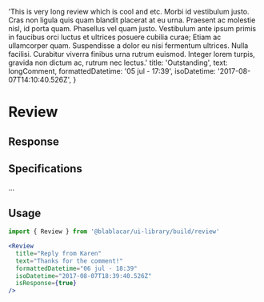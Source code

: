 

  'This is very long review which is cool and etc. Morbi id vestibulum justo. Cras non ligula quis quam blandit placerat at eu urna. Praesent ac molestie nisl, id porta quam. Phasellus vel quam justo. Vestibulum ante ipsum primis in faucibus orci luctus et ultrices posuere cubilia curae; Etiam ac ullamcorper quam. Suspendisse a dolor eu nisi fermentum ultrices. Nulla facilisi. Curabitur viverra finibus urna rutrum euismod. Integer lorem turpis, gravida non dictum ac, rutrum nec lectus.'
  title: 'Outstanding',
  text: longComment,
  formattedDatetime: '05 jul - 17:39',
  isoDatetime: '2017-08-07T14:10:40.526Z',
}

<Meta title="Widgets|Review" />

# Review

<Preview>
  <Story name="Default">
    <Review {...reviewProps} />
  </Story>
</Preview>

## Response

<Preview>
  <Story name="withResponse">
    <Review
      title="Reply from Karen"
      text="Thanks for the comment!"
      formattedDatetime="06 jul - 18:39"
      isoDatetime="2017-08-07T18:39:40.526Z"
      isResponse={true}
    />
  </Story>
</Preview>

## Specifications

...

## Usage

```jsx
import { Review } from '@blablacar/ui-library/build/review'

<Review
  title="Reply from Karen"
  text="Thanks for the comment!"
  formattedDatetime="06 jul - 18:39"
  isoDatetime="2017-08-07T18:39:40.526Z"
  isResponse={true}
/>
```

<Props of={Review} />

